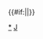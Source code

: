 <noinclude>{{幽默}}</noinclude>{{Userbox
  |border-c = #000000
  |border-s = 1
  |id-c     = #ffffff
  |id-s     = 12
  |id-fc    = #000000
  |info-c   = #F28500
  |info-s   = 10
  |info-fc  = #2F4F4F
  |id       = [[File:Fennec Fox.jpg|50px|耳廓狐]]
  |info     =我们爱吃鸡米花，我们崇拜[[User:Jimmy_Xu|鸡米许]]！}}<includeonly>{{#if:{{{nocategory|}}}||[[Category:崇拜Jimmy Xu的维基人|{{PAGENAME}}]]}}</includeonly><noinclude>[[Category:崇拜Jimmy Xu的维基人|*]]</noinclude>
<noinclude>[[Category:维基人崇拜用户框|J]]</noinclude>
